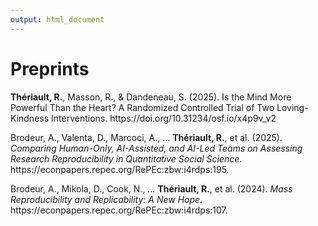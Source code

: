 ```yaml
---
output: html_document
---
```


\scriptsize
\setlength{\parindent}{-0.2in}
\setlength{\leftskip}{0.2in}
\setlength{\parskip}{8pt}

# Preprints

\footnotesize

**Thériault, R.**, Masson, R., & Dandeneau, S. (2025). Is the Mind More Powerful Than the Heart? A Randomized Controlled Trial of Two Loving-Kindness Interventions. https://doi.org/10.31234/osf.io/x4p9v_v2

Brodeur, A., Valenta, D., Marcoci, A., ... **Thériault, R.**, et al. (2025). *Comparing Human-Only, AI-Assisted, and AI-Led Teams on Assessing Research Reproducibility in Quantitative Social Science*. https://econpapers.repec.org/RePEc:zbw:i4rdps:195. 
<!-- Second round of review at *Nature*. -->

Brodeur, A., Mikola, D., Cook, N., ... **Thériault, R.**, et al. (2024). *Mass Reproducibility and Replicability: A New Hope*. https://econpapers.repec.org/RePEc:zbw:i4rdps:107.
<!-- First round of review at *Nature*. -->

<!-- Makowski, D., Patil, I., Ben-Shachar, M. S., Wiernik, B. M., Bacher, E., Lüdecke, D., & **Thériault**, R. (2023). report: Automated reporting of results and statistical models in R. <https://remi-theriault.com/preprints/makowski_et_al_2023.pdf> -->

<!-- \scriptsize -->
<!-- \setlength{\parindent}{-0.2in} -->
<!-- \setlength{\leftskip}{0.2in} -->
<!-- \setlength{\parskip}{8pt} -->

<!-- # Non-Peer-Reviewed Publications -->

<!-- **Thériault, R.** (2023). Bonnes pratiques et science ouverte : Un document d'accompagnement au PRD. <https://remi-theriault.com/files/science_ouverte2023.pdf> -->

<!-- **Thériault, R.**, Dandeneau, S., & Baldwin, M. (in preparation). All in a smiling face: The attentional benefits of dynamic attention training for low self-esteem individuals. -->

<!-- **Thériault, R.**, Landry, M., Mattuck, S., and Raz, A. (in preparation). The Rubber Hand Illusion: Does cognitive load affect EEG & electrodermal activity? -->

<!-- **Thériault, R.**, Corber, L., MacLean, C. W., Napoleon, J.-S., Olson, J., Turkakin, E., & Raz, A. (in preparation). Suggestion affects subjective breathlessness but not objective pulmonary function. -->

<!-- **Thériault, R.** (2018). *Comparing the effects of mental and embodied perspective-taking* (Master's thesis). McGill University, Montréal, Québec, Canada. -->

<!-- **Thériault, R.** (2016). *Exploring cognitive dimensions of body ownership* (Bachelor's thesis). McGill University, Montréal, Québec, Canada. -->

<!-- **Thériault, R.**, Baron, A., & Cowell, B.(2012). *Comment les activités artistiques peuvent développer l'estime de soi chez les jeunes marginalisés : une intervention en cirque social à la maison des jeunes Kekpart* (Collegial thesis). Cégep Édouard-Montpetit, Longueuil, Québec, Canada. -->